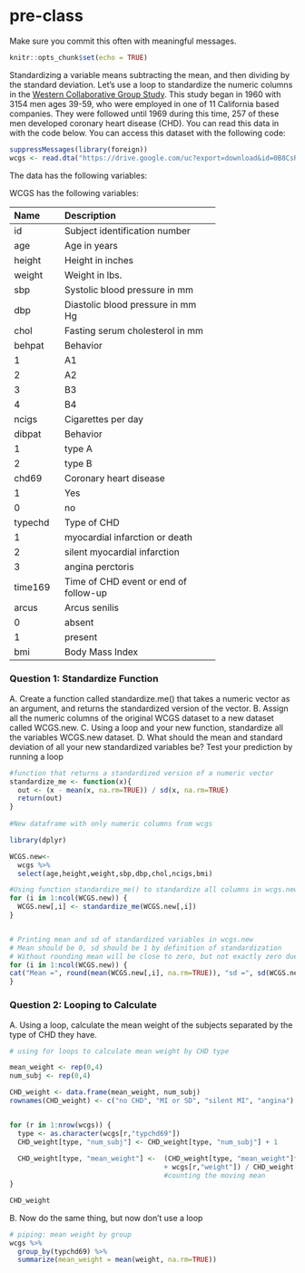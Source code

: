 # pre-class


Make sure you commit this often with meaningful messages. 



```r
knitr::opts_chunk$set(echo = TRUE) 
```








Standardizing a variable means subtracting the mean, and then dividing by the standard deviation. Let’s use a loop to standardize the numeric columns in the [Western Collaborative Group Study](https://clinicaltrials.gov/ct2/show/NCT00005174). This study began in 1960 with 3154 men ages 39-59, who were employed in one of 11 California based companies. They were followed until 1969 during this time, 257 of these men developed coronary heart disease (CHD). You can read this data in with the code below. You can access this dataset with the following code: 

```R

suppressMessages(library(foreign))
wcgs <- read.dta("https://drive.google.com/uc?export=download&id=0B8CsRLdwqzbzYWxfN3ExQllBQkU")
```

The data has the following variables:



WCGS has the following variables:

-----------------------------------------------------------
Name    Description
------- -------------------------------------------
id      Subject identification number

age     Age in years

height  Height in inches

weight  Weight in lbs.

sbp     Systolic blood pressure in mm 

dbp     Diastolic blood pressure in mm Hg

chol    Fasting serum cholesterol in mm 

behpat  Behavior

  1       A1

  2       A2

  3       B3

  4       B4

ncigs   Cigarettes per day

dibpat  Behavior

1       type A

2       type B

chd69   Coronary heart disease

1       Yes

0       no

typechd Type of CHD

1       myocardial infarction or death

2       silent myocardial infarction

3       angina perctoris

time169 Time of CHD event or end of follow-up

arcus   Arcus senilis

0       absent

1       present

bmi     Body Mass Index
-----------------------------------------------------------




### Question 1: Standardize Function

A. Create a function called standardize.me() that takes a numeric vector as an argument, and returns the standardized version of the vector. 
B. Assign all the numeric columns of the original WCGS dataset to a new dataset called WCGS.new.
C. Using a loop and your new function, standardize all the variables WCGS.new dataset.
D. What should the mean and standard deviation of all your new standardized variables be? Test your prediction by running a loop
```r
#function that returns a standardized version of a numeric vector
standardize_me <- function(x){
  out <- (x - mean(x, na.rm=TRUE)) / sd(x, na.rm=TRUE)
  return(out)
}
  
#New dataframe with only numeric columns from wcgs

library(dplyr)

WCGS.new<-
  wcgs %>% 
  select(age,height,weight,sbp,dbp,chol,ncigs,bmi)

#Using function standardize_me() to standardize all columns in wcgs.new
for (i in 1:ncol(WCGS.new)) {
  WCGS.new[,i] <- standardize_me(WCGS.new[,i])
}


# Printing mean and sd of standardized variables in wcgs.new
# Mean should be 0, sd should be 1 by definition of standardization
# Without rounding mean will be close to zero, but not exactly zero due to a rounding mistake
for (i in 1:ncol(WCGS.new)) {
cat("Mean =", round(mean(WCGS.new[,i], na.rm=TRUE)), "sd =", sd(WCGS.new[,i], na.rm=TRUE), "\n")
}


```

### Question 2: Looping to Calculate

A. Using a loop, calculate the mean weight of the subjects separated by the type of CHD they have.
```r
# using for loops to calculate mean weight by CHD type

mean_weight <- rep(0,4)
num_subj <- rep(0,4)

CHD_weight <- data.frame(mean_weight, num_subj)
rownames(CHD_weight) <- c("no CHD", "MI or SD", "silent MI", "angina")


for (r in 1:nrow(wcgs)) {
  type <- as.character(wcgs[r,"typchd69"])
  CHD_weight[type, "num_subj"] <- CHD_weight[type, "num_subj"] + 1
  
  CHD_weight[type, "mean_weight"] <-  (CHD_weight[type, "mean_weight"]*(CHD_weight[type,"num_subj"]-1) 
                                      + wcgs[r,"weight"]) / CHD_weight[type, "num_subj"] 
                                      #counting the moving mean
}

CHD_weight

```
B. Now do the same thing, but now don’t use a loop
```r
# piping: mean weight by group
wcgs %>%
  group_by(typchd69) %>%
  summarize(mean_weight = mean(weight, na.rm=TRUE))
   
```

